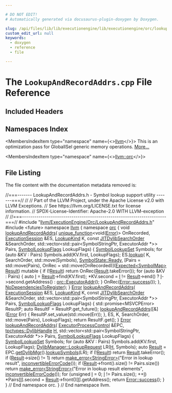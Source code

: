 ```yaml
---

# DO NOT EDIT!
# Automatically generated via docusaurus-plugin-doxygen by Doxygen.

slug: /api/files/lib/lib/executionengine/lib/executionengine/orc/lookupandrecordaddrs-cpp
custom_edit_url: null
keywords:
  - doxygen
  - reference
  - file

---
```





# The `LookupAndRecordAddrs.cpp` File Reference

<DoxygenPage pluginConfig={pluginConfig}>



## Included Headers

<IncludesList>
<IncludesListItem
  filePath="llvm/ExecutionEngine/Orc/LookupAndRecordAddrs.h"
  permalink="/docs/api/files/include/include/llvm/include/llvm/executionengine/include/llvm/executionengine/orc/lookupandrecordaddrs-h"
  isLocal="true" />
<IncludesListItem
  filePath="future"
  permalink=""
  isLocal="false" />
</IncludesList>

## Namespaces Index

<MembersIndex>

<MembersIndexItem
  type="namespace"
  name={<><a href="/docs/api/namespaces/llvm">llvm</a></>}>
This is an optimization pass for GlobalISel generic memory operations. <a href="/docs/api/namespaces/llvm/#details">More...</a>
</MembersIndexItem>

<MembersIndexItem
  type="namespace"
  name={<><a href="/docs/api/namespaces/llvm/orc">llvm::orc</a></>}>
</MembersIndexItem>

</MembersIndex>


## File Listing

The file content with the documentation metadata removed is:

<ProgramListing>

<Link id="l00001" /><CodeLine lineNumber="1"><span class="doxyHighlightComment">//===------- LookupAndRecordAddrs.h - Symbol lookup support utility -------===//</span></CodeLine>
<Link id="l00002" /><CodeLine lineNumber="2"><span class="doxyHighlightComment">//</span></CodeLine>
<Link id="l00003" /><CodeLine lineNumber="3"><span class="doxyHighlightComment">// Part of the LLVM Project, under the Apache License v2.0 with LLVM Exceptions.</span></CodeLine>
<Link id="l00004" /><CodeLine lineNumber="4"><span class="doxyHighlightComment">// See https://llvm.org/LICENSE.txt for license information.</span></CodeLine>
<Link id="l00005" /><CodeLine lineNumber="5"><span class="doxyHighlightComment">// SPDX-License-Identifier: Apache-2.0 WITH LLVM-exception</span></CodeLine>
<Link id="l00006" /><CodeLine lineNumber="6"><span class="doxyHighlightComment">//</span></CodeLine>
<Link id="l00007" /><CodeLine lineNumber="7"><span class="doxyHighlightComment">//===----------------------------------------------------------------------===//</span></CodeLine>
<Link id="l00008" /><CodeLine lineNumber="8"></CodeLine>
<Link id="l00009" /><CodeLine lineNumber="9"><span class="doxyHighlightPreprocessor">#include &quot;<a href="/docs/api/files/include/include/llvm/include/llvm/executionengine/include/llvm/executionengine/orc/lookupandrecordaddrs-h">llvm/ExecutionEngine/Orc/LookupAndRecordAddrs.h</a>&quot;</span></CodeLine>
<Link id="l00010" /><CodeLine lineNumber="10"></CodeLine>
<Link id="l00011" /><CodeLine lineNumber="11"><span class="doxyHighlightPreprocessor">#include &lt;future&gt;</span></CodeLine>
<Link id="l00012" /><CodeLine lineNumber="12"></CodeLine>
<Link id="l00013" /><CodeLine lineNumber="13"><span class="doxyHighlightKeyword">namespace </span><span class="doxyHighlight"><a href="/docs/api/namespaces/llvm">llvm</a> &#123;</span></CodeLine>
<Link id="l00014" /><CodeLine lineNumber="14"><span class="doxyHighlightKeyword">namespace </span><span class="doxyHighlight"><a href="/docs/api/namespaces/llvm/orc">orc</a> &#123;</span></CodeLine>
<Link id="l00015" /><CodeLine lineNumber="15"></CodeLine>
<Link id="l00016" /><CodeLine lineNumber="16" lineLink="/docs/api/namespaces/llvm/orc/#a8099b2810ee3dbc4cb1a1efdafcb4dfb"><span class="doxyHighlightKeywordType">void</span><span class="doxyHighlight"> <a href="/docs/api/namespaces/llvm/orc/#a8099b2810ee3dbc4cb1a1efdafcb4dfb">lookupAndRecordAddrs</a>(</span></CodeLine>
<Link id="l00017" /><CodeLine lineNumber="17"><span class="doxyHighlight">    <a href="/docs/api/classes/llvm/unique-function">unique&#95;function</a>&lt;</span><span class="doxyHighlightKeywordType">void</span><span class="doxyHighlight">(<a href="/docs/api/classes/llvm/error">Error</a>)&gt; OnRecorded, <a href="/docs/api/classes/llvm/orc/executionsession">ExecutionSession</a> &amp;ES, <a href="/docs/api/namespaces/llvm/orc/#ac17672ae6b70c781cc77713e88d698eb">LookupKind</a> K,</span></CodeLine>
<Link id="l00018" /><CodeLine lineNumber="18"><span class="doxyHighlight">    </span><span class="doxyHighlightKeyword">const</span><span class="doxyHighlight"> <a href="/docs/api/namespaces/llvm/orc/#a1a2b573da544cf233d62075a16146245">JITDylibSearchOrder</a> &amp;SearchOrder,</span></CodeLine>
<Link id="l00019" /><CodeLine lineNumber="19"><span class="doxyHighlight">    std::vector&lt;std::pair&lt;SymbolStringPtr, ExecutorAddr &#42;&gt;&gt; Pairs,</span></CodeLine>
<Link id="l00020" /><CodeLine lineNumber="20"><span class="doxyHighlight">    <a href="/docs/api/namespaces/llvm/orc/#a69e9511c04540297d2cff38f4645a9ab">SymbolLookupFlags</a> LookupFlags) &#123;</span></CodeLine>
<Link id="l00021" /><CodeLine lineNumber="21"></CodeLine>
<Link id="l00022" /><CodeLine lineNumber="22"><span class="doxyHighlight">  <a href="/docs/api/classes/llvm/orc/symbollookupset">SymbolLookupSet</a> Symbols;</span></CodeLine>
<Link id="l00023" /><CodeLine lineNumber="23"><span class="doxyHighlight">  </span><span class="doxyHighlightKeywordFlow">for</span><span class="doxyHighlight"> (</span><span class="doxyHighlightKeyword">auto</span><span class="doxyHighlight"> &amp;KV : Pairs)</span></CodeLine>
<Link id="l00024" /><CodeLine lineNumber="24"><span class="doxyHighlight">    Symbols.add(KV.first, LookupFlags);</span></CodeLine>
<Link id="l00025" /><CodeLine lineNumber="25"></CodeLine>
<Link id="l00026" /><CodeLine lineNumber="26"><span class="doxyHighlight">  ES.<a href="/docs/api/classes/llvm/orc/executionsession/#a9260560ad3aaa612b92cff4bccd3c223">lookup</a>(</span></CodeLine>
<Link id="l00027" /><CodeLine lineNumber="27"><span class="doxyHighlight">      K, SearchOrder, std::move(Symbols), <a href="/docs/api/namespaces/llvm/orc/#adac25fca9fb14b1defe43d18a81c16e8ae7d31fc0602fb2ede144d18cdffd816b">SymbolState::Ready</a>,</span></CodeLine>
<Link id="l00028" /><CodeLine lineNumber="28"><span class="doxyHighlight">      &#91;Pairs = std::move(Pairs),</span></CodeLine>
<Link id="l00029" /><CodeLine lineNumber="29"><span class="doxyHighlight">       OnRec = std::move(OnRecorded)&#93;(<a href="/docs/api/classes/llvm/expected">Expected&lt;SymbolMap&gt;</a> <a href="/docs/api/namespaces/llvm/orc/#a1448b52253eb43f8f07b7f5d94336a47a8eea62084ca7e541d918e823422bd82e">Result</a>) </span><span class="doxyHighlightKeyword">mutable</span><span class="doxyHighlight"> &#123;</span></CodeLine>
<Link id="l00030" /><CodeLine lineNumber="30"><span class="doxyHighlight">        </span><span class="doxyHighlightKeywordFlow">if</span><span class="doxyHighlight"> (!<a href="/docs/api/namespaces/llvm/orc/#a1448b52253eb43f8f07b7f5d94336a47a8eea62084ca7e541d918e823422bd82e">Result</a>)</span></CodeLine>
<Link id="l00031" /><CodeLine lineNumber="31"><span class="doxyHighlight">          </span><span class="doxyHighlightKeywordFlow">return</span><span class="doxyHighlight"> OnRec(<a href="/docs/api/namespaces/llvm/orc/#a1448b52253eb43f8f07b7f5d94336a47a8eea62084ca7e541d918e823422bd82e">Result</a>.takeError());</span></CodeLine>
<Link id="l00032" /><CodeLine lineNumber="32"><span class="doxyHighlight">        </span><span class="doxyHighlightKeywordFlow">for</span><span class="doxyHighlight"> (</span><span class="doxyHighlightKeyword">auto</span><span class="doxyHighlight"> &amp;KV : Pairs) &#123;</span></CodeLine>
<Link id="l00033" /><CodeLine lineNumber="33"><span class="doxyHighlight">          </span><span class="doxyHighlightKeyword">auto</span><span class="doxyHighlight"> <a href="/docs/api/files/lib/lib/support/md5-cpp/#ac0eafdc9ee161b71e7af98af736952fd">I</a> = <a href="/docs/api/namespaces/llvm/orc/#a1448b52253eb43f8f07b7f5d94336a47a8eea62084ca7e541d918e823422bd82e">Result</a>-&gt;find(KV.first);</span></CodeLine>
<Link id="l00034" /><CodeLine lineNumber="34"><span class="doxyHighlight">          &#42;KV.second =</span></CodeLine>
<Link id="l00035" /><CodeLine lineNumber="35"><span class="doxyHighlight">              <a href="/docs/api/files/lib/lib/support/md5-cpp/#ac0eafdc9ee161b71e7af98af736952fd">I</a> != <a href="/docs/api/namespaces/llvm/orc/#a1448b52253eb43f8f07b7f5d94336a47a8eea62084ca7e541d918e823422bd82e">Result</a>-&gt;end() ? <a href="/docs/api/files/lib/lib/support/md5-cpp/#ac0eafdc9ee161b71e7af98af736952fd">I</a>-&gt;second.getAddress() : <a href="/docs/api/classes/llvm/orc/executoraddr">orc::ExecutorAddr</a>();</span></CodeLine>
<Link id="l00036" /><CodeLine lineNumber="36"><span class="doxyHighlight">        &#125;</span></CodeLine>
<Link id="l00037" /><CodeLine lineNumber="37"><span class="doxyHighlight">        OnRec(<a href="/docs/api/classes/llvm/error/#a4dfd0813c3d0e0a30439b5a3e9196b59">Error::success</a>());</span></CodeLine>
<Link id="l00038" /><CodeLine lineNumber="38"><span class="doxyHighlight">      &#125;,</span></CodeLine>
<Link id="l00039" /><CodeLine lineNumber="39"><span class="doxyHighlight">      <a href="/docs/api/namespaces/llvm/orc/#ac8dd8c429957b970e617afb500775d99">NoDependenciesToRegister</a>);</span></CodeLine>
<Link id="l00040" /><CodeLine lineNumber="40"><span class="doxyHighlight">&#125;</span></CodeLine>
<Link id="l00041" /><CodeLine lineNumber="41"></CodeLine>
<Link id="l00042" /><CodeLine lineNumber="42" lineLink="/docs/api/namespaces/llvm/orc/#a97aac8098e5fab98132e58301308edf7"><span class="doxyHighlight"><a href="/docs/api/classes/llvm/error">Error</a> <a href="/docs/api/namespaces/llvm/orc/#a8099b2810ee3dbc4cb1a1efdafcb4dfb">lookupAndRecordAddrs</a>(</span></CodeLine>
<Link id="l00043" /><CodeLine lineNumber="43"><span class="doxyHighlight">    <a href="/docs/api/classes/llvm/orc/executionsession">ExecutionSession</a> &amp;ES, <a href="/docs/api/namespaces/llvm/orc/#ac17672ae6b70c781cc77713e88d698eb">LookupKind</a> K, </span><span class="doxyHighlightKeyword">const</span><span class="doxyHighlight"> <a href="/docs/api/namespaces/llvm/orc/#a1a2b573da544cf233d62075a16146245">JITDylibSearchOrder</a> &amp;SearchOrder,</span></CodeLine>
<Link id="l00044" /><CodeLine lineNumber="44"><span class="doxyHighlight">    std::vector&lt;std::pair&lt;SymbolStringPtr, ExecutorAddr &#42;&gt;&gt; Pairs,</span></CodeLine>
<Link id="l00045" /><CodeLine lineNumber="45"><span class="doxyHighlight">    <a href="/docs/api/namespaces/llvm/orc/#a69e9511c04540297d2cff38f4645a9ab">SymbolLookupFlags</a> LookupFlags) &#123;</span></CodeLine>
<Link id="l00046" /><CodeLine lineNumber="46"></CodeLine>
<Link id="l00047" /><CodeLine lineNumber="47"><span class="doxyHighlight">  std::promise&lt;MSVCPError&gt; ResultP;</span></CodeLine>
<Link id="l00048" /><CodeLine lineNumber="48"><span class="doxyHighlight">  </span><span class="doxyHighlightKeyword">auto</span><span class="doxyHighlight"> ResultF = ResultP.get&#95;future();</span></CodeLine>
<Link id="l00049" /><CodeLine lineNumber="49"><span class="doxyHighlight">  <a href="/docs/api/namespaces/llvm/orc/#a8099b2810ee3dbc4cb1a1efdafcb4dfb">lookupAndRecordAddrs</a>(&#91;&amp;&#93;(<a href="/docs/api/classes/llvm/error">Error</a> Err) &#123; ResultP.set&#95;value(std::move(Err)); &#125;,</span></CodeLine>
<Link id="l00050" /><CodeLine lineNumber="50"><span class="doxyHighlight">                       ES, K, SearchOrder, std::move(Pairs), LookupFlags);</span></CodeLine>
<Link id="l00051" /><CodeLine lineNumber="51"><span class="doxyHighlight">  </span><span class="doxyHighlightKeywordFlow">return</span><span class="doxyHighlight"> ResultF.get();</span></CodeLine>
<Link id="l00052" /><CodeLine lineNumber="52"><span class="doxyHighlight">&#125;</span></CodeLine>
<Link id="l00053" /><CodeLine lineNumber="53"></CodeLine>
<Link id="l00054" /><CodeLine lineNumber="54" lineLink="/docs/api/namespaces/llvm/orc/#a578c0003fa8d6a75ea0e805e20104439"><span class="doxyHighlight"><a href="/docs/api/classes/llvm/error">Error</a> <a href="/docs/api/namespaces/llvm/orc/#a8099b2810ee3dbc4cb1a1efdafcb4dfb">lookupAndRecordAddrs</a>(</span></CodeLine>
<Link id="l00055" /><CodeLine lineNumber="55"><span class="doxyHighlight">    <a href="/docs/api/classes/llvm/orc/executorprocesscontrol">ExecutorProcessControl</a> &amp;EPC, <a href="/docs/api/namespaces/llvm/orc/tpctypes/#a791ec0843cc10da4c64ae6d79f8381d8">tpctypes::DylibHandle</a> <a href="/docs/api/files/lib/lib/support/md5-cpp/#ae42219072d798876e6b08e6b78614ff6">H</a>,</span></CodeLine>
<Link id="l00056" /><CodeLine lineNumber="56"><span class="doxyHighlight">    std::vector&lt;std::pair&lt;SymbolStringPtr, ExecutorAddr &#42;&gt;&gt; Pairs,</span></CodeLine>
<Link id="l00057" /><CodeLine lineNumber="57"><span class="doxyHighlight">    <a href="/docs/api/namespaces/llvm/orc/#a69e9511c04540297d2cff38f4645a9ab">SymbolLookupFlags</a> LookupFlags) &#123;</span></CodeLine>
<Link id="l00058" /><CodeLine lineNumber="58"></CodeLine>
<Link id="l00059" /><CodeLine lineNumber="59"><span class="doxyHighlight">  <a href="/docs/api/classes/llvm/orc/symbollookupset">SymbolLookupSet</a> Symbols;</span></CodeLine>
<Link id="l00060" /><CodeLine lineNumber="60"><span class="doxyHighlight">  </span><span class="doxyHighlightKeywordFlow">for</span><span class="doxyHighlight"> (</span><span class="doxyHighlightKeyword">auto</span><span class="doxyHighlight"> &amp;KV : Pairs)</span></CodeLine>
<Link id="l00061" /><CodeLine lineNumber="61"><span class="doxyHighlight">    Symbols.add(KV.first, LookupFlags);</span></CodeLine>
<Link id="l00062" /><CodeLine lineNumber="62"></CodeLine>
<Link id="l00063" /><CodeLine lineNumber="63"><span class="doxyHighlight">  <a href="/docs/api/structs/llvm/orc/dylibmanager/lookuprequest">DylibManager::LookupRequest</a> LR(<a href="/docs/api/files/lib/lib/support/md5-cpp/#ae42219072d798876e6b08e6b78614ff6">H</a>, Symbols);</span></CodeLine>
<Link id="l00064" /><CodeLine lineNumber="64"><span class="doxyHighlight">  </span><span class="doxyHighlightKeyword">auto</span><span class="doxyHighlight"> <a href="/docs/api/namespaces/llvm/orc/#a1448b52253eb43f8f07b7f5d94336a47a8eea62084ca7e541d918e823422bd82e">Result</a> = EPC.<a href="/docs/api/classes/llvm/orc/executorprocesscontrol/#ab68f0fe783c50ddf340d5d709c1d08a9">getDylibMgr</a>().<a href="/docs/api/classes/llvm/orc/dylibmanager/#a64e84968129d54de0a32d0d43550ceb4">lookupSymbols</a>(LR);</span></CodeLine>
<Link id="l00065" /><CodeLine lineNumber="65"><span class="doxyHighlight">  </span><span class="doxyHighlightKeywordFlow">if</span><span class="doxyHighlight"> (!<a href="/docs/api/namespaces/llvm/orc/#a1448b52253eb43f8f07b7f5d94336a47a8eea62084ca7e541d918e823422bd82e">Result</a>)</span></CodeLine>
<Link id="l00066" /><CodeLine lineNumber="66"><span class="doxyHighlight">    </span><span class="doxyHighlightKeywordFlow">return</span><span class="doxyHighlight"> <a href="/docs/api/namespaces/llvm/orc/#a1448b52253eb43f8f07b7f5d94336a47a8eea62084ca7e541d918e823422bd82e">Result</a>.takeError();</span></CodeLine>
<Link id="l00067" /><CodeLine lineNumber="67"></CodeLine>
<Link id="l00068" /><CodeLine lineNumber="68"><span class="doxyHighlight">  </span><span class="doxyHighlightKeywordFlow">if</span><span class="doxyHighlight"> (<a href="/docs/api/namespaces/llvm/orc/#a1448b52253eb43f8f07b7f5d94336a47a8eea62084ca7e541d918e823422bd82e">Result</a>-&gt;size() != 1)</span></CodeLine>
<Link id="l00069" /><CodeLine lineNumber="69"><span class="doxyHighlight">    </span><span class="doxyHighlightKeywordFlow">return</span><span class="doxyHighlight"> <a href="/docs/api/namespaces/llvm/#a9999bd897fc8a1648bd69b36fee2d357">make&#95;error&lt;StringError&gt;</a>(</span><span class="doxyHighlightStringLiteral">&quot;Error in lookup result&quot;</span><span class="doxyHighlight">,</span></CodeLine>
<Link id="l00070" /><CodeLine lineNumber="70"><span class="doxyHighlight">                                   <a href="/docs/api/namespaces/llvm/#a2b43c21951d0948b34bcf7019949032d">inconvertibleErrorCode</a>());</span></CodeLine>
<Link id="l00071" /><CodeLine lineNumber="71"><span class="doxyHighlight">  </span><span class="doxyHighlightKeywordFlow">if</span><span class="doxyHighlight"> (<a href="/docs/api/namespaces/llvm/orc/#a1448b52253eb43f8f07b7f5d94336a47a8eea62084ca7e541d918e823422bd82e">Result</a>-&gt;front().size() != Pairs.size())</span></CodeLine>
<Link id="l00072" /><CodeLine lineNumber="72"><span class="doxyHighlight">    </span><span class="doxyHighlightKeywordFlow">return</span><span class="doxyHighlight"> <a href="/docs/api/namespaces/llvm/#a9999bd897fc8a1648bd69b36fee2d357">make&#95;error&lt;StringError&gt;</a>(</span><span class="doxyHighlightStringLiteral">&quot;Error in lookup result elements&quot;</span><span class="doxyHighlight">,</span></CodeLine>
<Link id="l00073" /><CodeLine lineNumber="73"><span class="doxyHighlight">                                   <a href="/docs/api/namespaces/llvm/#a2b43c21951d0948b34bcf7019949032d">inconvertibleErrorCode</a>());</span></CodeLine>
<Link id="l00074" /><CodeLine lineNumber="74"></CodeLine>
<Link id="l00075" /><CodeLine lineNumber="75"><span class="doxyHighlight">  </span><span class="doxyHighlightKeywordFlow">for</span><span class="doxyHighlight"> (</span><span class="doxyHighlightKeywordType">unsigned</span><span class="doxyHighlight"> <a href="/docs/api/files/lib/lib/support/md5-cpp/#ac0eafdc9ee161b71e7af98af736952fd">I</a> = 0; <a href="/docs/api/files/lib/lib/support/md5-cpp/#ac0eafdc9ee161b71e7af98af736952fd">I</a> != Pairs.size(); ++<a href="/docs/api/files/lib/lib/support/md5-cpp/#ac0eafdc9ee161b71e7af98af736952fd">I</a>)</span></CodeLine>
<Link id="l00076" /><CodeLine lineNumber="76"><span class="doxyHighlight">    &#42;Pairs&#91;<a href="/docs/api/files/lib/lib/support/md5-cpp/#ac0eafdc9ee161b71e7af98af736952fd">I</a>&#93;.second = <a href="/docs/api/namespaces/llvm/orc/#a1448b52253eb43f8f07b7f5d94336a47a8eea62084ca7e541d918e823422bd82e">Result</a>-&gt;front()&#91;<a href="/docs/api/files/lib/lib/support/md5-cpp/#ac0eafdc9ee161b71e7af98af736952fd">I</a>&#93;.getAddress();</span></CodeLine>
<Link id="l00077" /><CodeLine lineNumber="77"></CodeLine>
<Link id="l00078" /><CodeLine lineNumber="78"><span class="doxyHighlight">  </span><span class="doxyHighlightKeywordFlow">return</span><span class="doxyHighlight"> <a href="/docs/api/classes/llvm/error/#a4dfd0813c3d0e0a30439b5a3e9196b59">Error::success</a>();</span></CodeLine>
<Link id="l00079" /><CodeLine lineNumber="79"><span class="doxyHighlight">&#125;</span></CodeLine>
<Link id="l00080" /><CodeLine lineNumber="80"></CodeLine>
<Link id="l00081" /><CodeLine lineNumber="81"><span class="doxyHighlight">&#125; </span><span class="doxyHighlightComment">// End namespace orc.</span></CodeLine>
<Link id="l00082" /><CodeLine lineNumber="82"><span class="doxyHighlight">&#125; </span><span class="doxyHighlightComment">// End namespace llvm.</span></CodeLine>

</ProgramListing>


</DoxygenPage>

